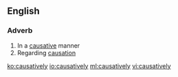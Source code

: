 ==English==

===Adverb===
{{en-adv}}

# In a [[causative]] manner
# Regarding [[causation]]

[[ko:causatively]]
[[io:causatively]]
[[ml:causatively]]
[[vi:causatively]]